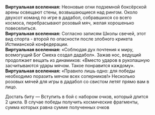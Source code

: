 {{Диалог Начало}}
:'''Виртуальная вселенная:''' Неоновые огни подземной боксёрской арены освещают стены, возвышающиеся над рингом. Около двухсот команд по игре в дадабол, собравшихся со всего космоса, перебрасывают розовый мяч, желая хорошенько повеселиться.
:'''Виртуальная вселенная:''' Согласно записям Школы свечей, этот вид спорта - второй по опасности после злобного крикета Истмианской конфедерации.
:'''Виртуальная вселенная:''' «Соблюдая дух почтения к миру, всемогущий Бог Смеха создал дадабол». Зажав нос, ведущий продолжает вещать из динамиков: «Вместо ударов в рукопашную засчитываются удары мячом. Такое понравится каждому».
:'''Виртуальная вселенная:''' «Правило лишь одно: для победы необходимо поразить мячом всех соперников!» Несколько розовых мячей для игры в дадабол со свистом летят прямо вам в лицо.
:{{Диалог|Звезда}} Достать биту &mdash; Вступить в бой с набором очков, который длится 2 цикла. В случае победы получить космические фрагменты, сумма которых равна сумме полученных очков
{{Диалог Конец}}